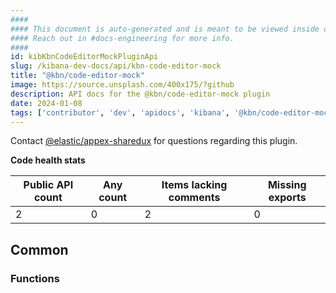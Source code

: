 ```yaml
---
####
#### This document is auto-generated and is meant to be viewed inside our experimental, new docs system.
#### Reach out in #docs-engineering for more info.
####
id: kibKbnCodeEditorMockPluginApi
slug: /kibana-dev-docs/api/kbn-code-editor-mock
title: "@kbn/code-editor-mock"
image: https://source.unsplash.com/400x175/?github
description: API docs for the @kbn/code-editor-mock plugin
date: 2024-01-08
tags: ['contributor', 'dev', 'apidocs', 'kibana', '@kbn/code-editor-mock']
---
```




Contact [@elastic/appex-sharedux](https://github.com/orgs/elastic/teams/appex-sharedux) for questions regarding this plugin.

**Code health stats**

| Public API count  | Any count | Items lacking comments | Missing exports |
|-------------------|-----------|------------------------|-----------------|
| 2 | 0 | 2 | 0 |

## Common

### Functions
<DocDefinitionList data={kbnCodeEditorMockObj.common.functions}/>

